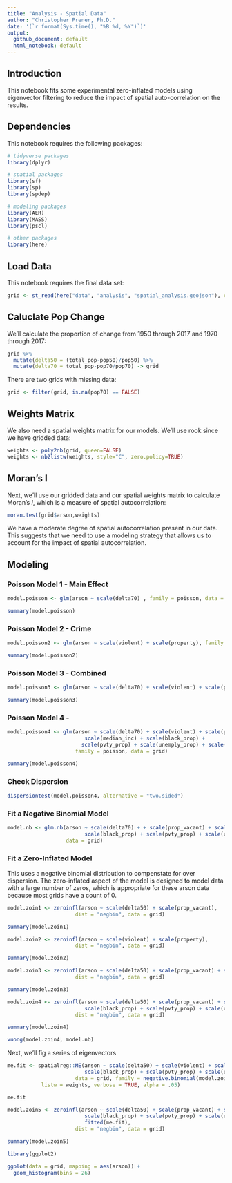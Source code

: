 ```yaml
---
title: "Analysis - Spatial Data"
author: "Christopher Prener, Ph.D."
date: '(`r format(Sys.time(), "%B %d, %Y")`)'
output: 
  github_document: default
  html_notebook: default 
---
```


## Introduction
This notebook fits some experimental zero-inflated models using eigenvector filtering to reduce the impact of spatial auto-correlation on the results.

## Dependencies
This notebook requires the following packages:

```r
# tidyverse packages
library(dplyr)

# spatial packages
library(sf)
library(sp)
library(spdep)

# modeling packages
library(AER)
library(MASS)
library(pscl)

# other packages
library(here)
```

## Load Data
This notebook requires the final data set:

```r
grid <- st_read(here("data", "analysis", "spatial_analysis.geojson"), crs = 26915)
```

## Caluclate Pop Change
We'll calculate the proportion of change from 1950 through 2017 and 1970 through 2017:

```r
grid %>%
  mutate(delta50 = (total_pop-pop50)/pop50) %>%
  mutate(delta70 = total_pop-pop70/pop70) -> grid
```

There are two grids with missing data:

```r
grid <- filter(grid, is.na(pop70) == FALSE)
```


## Weights Matrix
We also need a spatial weights matrix for our models. We'll use rook since we have gridded data:

```r
weights <- poly2nb(grid, queen=FALSE)
weights <- nb2listw(weights, style="C", zero.policy=TRUE)
```

## Moran's I
Next, we'll use our gridded data and our spatial weights matrix to calculate Moran's $I$, which is a measure of spatial autocorrelation:

```r
moran.test(grid$arson,weights)
```

We have a moderate degree of spatial autocorrelation present in our data. This suggests that we need to use a modeling strategy that allows us to account for the impact of spatial autocorrelation.

## Modeling
### Poisson Model 1 - Main Effect

```r
model.poisson <- glm(arson ~ scale(delta70) , family = poisson, data = grid)

summary(model.poisson)
```


### Poisson Model 2 - Crime

```r
model.poisson2 <- glm(arson ~ scale(violent) + scale(property), family = poisson, data = grid)

summary(model.poisson2)
```

### Poisson Model 3 - Combined

```r
model.poisson3 <- glm(arson ~ scale(delta70) + scale(violent) + scale(property), family = poisson, data = grid)

summary(model.poisson3)
```

### Poisson Model 4 - 

```r
model.poisson4 <- glm(arson ~ scale(delta70) + scale(violent) + scale(property) + scale(prop_vacant) + 
                         scale(median_inc) + scale(black_prop) +
                        scale(pvty_prop) + scale(unemply_prop) + scale(ownOcc_prop), 
                      family = poisson, data = grid)

summary(model.poisson4)
```

### Check Dispersion

```r
dispersiontest(model.poisson4, alternative = "two.sided")
```

### Fit a Negative Binomial Model

```r
model.nb <- glm.nb(arson ~ scale(delta70) + + scale(prop_vacant) + scale(violent) + scale(property) + 
                         scale(black_prop) + scale(pvty_prop) + scale(unemply_prop) + scale(ownOcc_prop),
                   data = grid)
```



### Fit a Zero-Inflated Model
This uses a negative binomial distribution to compenstate for over dispersion. The zero-inflated aspect of the model is designed to model data with a large number of zeros, which is appropriate for these arson data because most grids have a count of 0.

```r
model.zoin1 <- zeroinfl(arson ~ scale(delta50) + scale(prop_vacant), 
                      dist = "negbin", data = grid)

summary(model.zoin1)
```

```r
model.zoin2 <- zeroinfl(arson ~ scale(violent) + scale(property), 
                      dist = "negbin", data = grid)

summary(model.zoin2)
```

```r
model.zoin3 <- zeroinfl(arson ~ scale(delta50) + scale(prop_vacant) + scale(violent) + scale(property), 
                      dist = "negbin", data = grid)

summary(model.zoin3)
```



```r
model.zoin4 <- zeroinfl(arson ~ scale(delta50) + scale(prop_vacant) + scale(violent) + scale(property) + 
                         scale(black_prop) + scale(pvty_prop) + scale(unemply_prop) + scale(ownOcc_prop), 
                      dist = "negbin", data = grid)

summary(model.zoin4)
```

```r
vuong(model.zoin4, model.nb)
```


Next, we'll fig a series of eigenvectors 

```r
me.fit <- spatialreg::ME(arson ~ scale(delta50) + scale(violent) + scale(property) + scale(prop_vacant) + 
                         scale(black_prop) + scale(pvty_prop) + scale(unemply_prop) + scale(ownOcc_prop), 
                      data = grid, family = negative.binomial(model.zoin4$theta), 
           listw = weights, verbose = TRUE, alpha = .05)
```

```r
me.fit
```

```r
model.zoin5 <- zeroinfl(arson ~ scale(delta50) + scale(prop_vacant) + scale(violent) + scale(property) + 
                         scale(black_prop) + scale(pvty_prop) + scale(unemply_prop) + scale(ownOcc_prop) +
                         fitted(me.fit), 
                      dist = "negbin", data = grid)

summary(model.zoin5)
```



```r
library(ggplot2)

ggplot(data = grid, mapping = aes(arson)) +
  geom_histogram(bins = 26)
```



